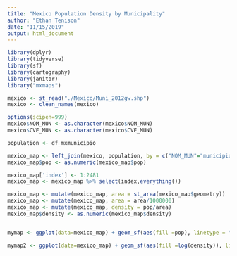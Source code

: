 ```yaml
---
title: "Mexico Population Density by Municipality"
author: "Ethan Tenison"
date: "11/15/2019"
output: html_document
---
```


```r
library(dplyr)
library(tidyverse)
library(sf)
library(cartography)
library(janitor)
library("mxmaps")

```


```r

mexico <- st_read("./Mexico/Muni_2012gw.shp")
mexico <- clean_names(mexico)

options(scipen=999)
mexico$NOM_MUN <- as.character(mexico$NOM_MUN)
mexico$CVE_MUN <- as.character(mexico$CVE_MUN)

population <- df_mxmunicipio

mexico_map <- left_join(mexico, population, by = c("NOM_MUN"="municipio_name", "CVE_MUN" = "municipio_code"))
mexico_map$pop <- as.numeric(mexico_map$pop)

mexico_map['index'] <- 1:2481
mexico_map <- mexico_map %>% select(index,everything()) 

mexico_map <- mutate(mexico_map, area = st_area(mexico_map$geometry))
mexico_map <- mutate(mexico_map, area = area/1000000)
mexico_map <- mutate(mexico_map, density = pop/area)
mexico_map$density <- as.numeric(mexico_map$density)


mymap <- ggplot(data=mexico_map) + geom_sf(aes(fill =pop), linetype = "blank") + scale_fill_viridis_c(option = "inferno",name="Population") +theme_bw() + ggtitle("Population of Mexican Municipalities")

mymap2 <- ggplot(data=mexico_map) + geom_sf(aes(fill =log(density)), linetype = "blank") + scale_fill_viridis_c(option = "inferno",name="Log(Density)") +theme_bw() + ggtitle("Population Density of Mexican Municipalities")


```

